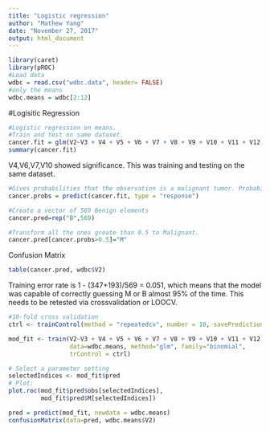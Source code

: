 ```yaml
---
title: "Logistic regression"
author: "Mathew Yang"
date: "November 27, 2017"
output: html_document
---
```


```r
library(caret)
library(pROC)
#Load data
wdbc = read.csv("wdbc.data", header= FALSE)
#only the means
wdbc.means = wdbc[2:12]
```

#Logisitic Regression
```r
#Logistic regression on means.
#Train and test on same dataset.
cancer.fit = glm(V2~V3 + V4 + V5 + V6 + V7 + V8 + V9 + V10 + V11 + V12, data=wdbc.means, family= binomial)
summary(cancer.fit)
```

V4,V6,V7,V10 showed significance. This was training and testing on the same dataset. 
```r
#Gives probabilities that the observation is a malignant tumor. Probability close to 1 is malignant, 0 is benign.
cancer.probs = predict(cancer.fit, type = "response")

#Create a vector of 569 Benign elements
cancer.pred=rep("B",569)

#Transform all the ones greate than 0.5 to Malignant.
cancer.pred[cancer.probs>0.5]="M"
```
Confusion Matrix
```r
table(cancer.pred, wdbc$V2)
```

Training error rate is 1 - (347+193)/569 = 0.051, which means that the model was capable of correctly guessing M or B almost 95% of the time. This needs to be retested via crossvalidation or LOOCV.

```r
#10-fold cross validation
ctrl <- trainControl(method = "repeatedcv", number = 10, savePredictions = TRUE)

mod_fit <- train(V2~V3 + V4 + V5 + V6 + V7 + V8 + V9 + V10 + V11 + V12, 
                 data=wdbc.means, method="glm", family="binomial",
                 trControl = ctrl)
```

```r
# Select a parameter setting
selectedIndices <- mod_fit$pred
# Plot:
plot.roc(mod_fit$pred$obs[selectedIndices],
         mod_fit$pred$M[selectedIndices])
```


```r
pred = predict(mod_fit, newdata = wdbc.means)
confusionMatrix(data=pred, wdbc.means$V2)
```


